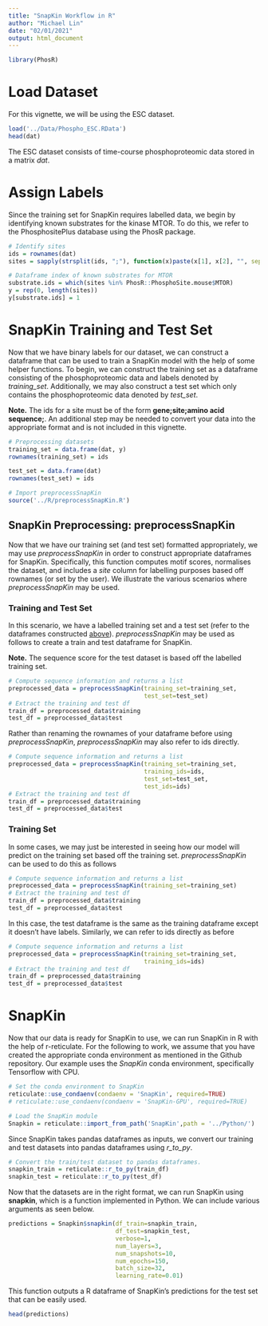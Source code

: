 ```yaml
---
title: "SnapKin Workflow in R"
author: "Michael Lin"
date: "02/01/2021"
output: html_document
---
```


```r
library(PhosR)
```

# Load Dataset

For this vignette, we will be using the ESC dataset.

```r
load('../Data/Phospho_ESC.RData')
head(dat)
```
The ESC dataset consists of time-course phosphoproteomic data stored in a matrix *dat*.

# Assign Labels

Since the training set for SnapKin requires labelled data, we begin by identifying 
known substrates for the kinase MTOR. 
To do this, we refer to the PhosphositePlus database using the PhosR package.


```r
# Identify sites 
ids = rownames(dat)
sites = sapply(strsplit(ids, ";"), function(x)paste(x[1], x[2], "", sep=";"))

# Dataframe index of known substrates for MTOR
substrate.ids = which(sites %in% PhosR::PhosphoSite.mouse$MTOR)
y = rep(0, length(sites))
y[substrate.ids] = 1
```

# SnapKin Training and Test Set

Now that we have binary labels for our dataset, we can construct a dataframe that 
can be used to train a SnapKin model with the help of some helper functions.
To begin, we can construct the training set as a dataframe consisting of the 
phosphoproteomic data and labels denoted by *training_set*.
Additionally, we may also construct a test set which only contains the 
phosphoproteomic data denoted by *test_set*.

**Note.** The ids for a site must be of the form **gene;site;amino acid sequence;**.
An additional step may be needed to convert your data into the appropriate format 
and is not included in this vignette.

```r
# Preprocessing datasets 
training_set = data.frame(dat, y)
rownames(training_set) = ids 

test_set = data.frame(dat)
rownames(test_set) = ids

# Import preprocessSnapKin
source('../R/preprocessSnapKin.R')
```


## SnapKin Preprocessing: preprocessSnapKin

Now that we have our training set (and test set) formatted appropriately, we may 
use *preprocessSnapKin* in order to construct appropriate dataframes for SnapKin.
Specifically, this function computes motif scores, normalises the dataset, and 
includes a *site* column for labelling purposes based off rownames (or set by 
the user).
We illustrate the various scenarios where *preprocessSnapKin* may be used.

### Training and Test Set

In this scenario, we have a labelled training set and a test set (refer to the 
dataframes constructed [above](#SnapKin-Training-Set)).
*preprocessSnapKin* may be used as follows to create a train and test dataframe 
for SnapKin.

**Note.** The sequence score for the test dataset is based off the labelled training
set.

```r
# Compute sequence information and returns a list
preprocessed_data = preprocessSnapKin(training_set=training_set,
                                      test_set=test_set)
# Extract the training and test df
train_df = preprocessed_data$training
test_df = preprocessed_data$test
```


Rather than renaming the rownames of your dataframe before using *preprocessSnapKin*, 
*preprocessSnapKin* may also refer to ids directly.

```r
# Compute sequence information and returns a list
preprocessed_data = preprocessSnapKin(training_set=training_set,
                                      training_ids=ids,
                                      test_set=test_set,
                                      test_ids=ids)
# Extract the training and test df
train_df = preprocessed_data$training
test_df = preprocessed_data$test
```


### Training Set 

In some cases, we may just be interested in seeing how our model will predict on 
the training set based off the training set. 
*preprocessSnapKin* can be used to do this as follows 

```r
# Compute sequence information and returns a list
preprocessed_data = preprocessSnapKin(training_set=training_set)
# Extract the training and test df
train_df = preprocessed_data$training
test_df = preprocessed_data$test
```

In this case, the test dataframe is the same as the training dataframe except it 
doesn't have labels. 
Similarly, we can refer to ids directly as before 

```r
# Compute sequence information and returns a list
preprocessed_data = preprocessSnapKin(training_set=training_set,
                                      training_ids=ids)
# Extract the training and test df
train_df = preprocessed_data$training
test_df = preprocessed_data$test
```

# SnapKin

Now that our data is ready for SnapKin to use, we can run SnapKin in R with the 
help of r-reticulate. 
For the following to work, we assume that you have created the appropriate conda 
environment as mentioned in the Github repository. 
Our example uses the *SnapKin* conda environment, specifically Tensorflow with CPU.

```r
# Set the conda environment to SnapKin
reticulate::use_condaenv(condaenv = 'SnapKin', required=TRUE)
# reticulate::use_condaenv(condaenv = 'SnapKin-GPU', required=TRUE)

# Load the SnapKin module
Snapkin = reticulate::import_from_path('SnapKin',path = '../Python/')
```


Since SnapKin takes pandas dataframes as inputs, we convert our training and test 
datasets into pandas dataframes using *r_to_py*.

```r
# Convert the train/test dataset to pandas dataframes.
snapkin_train = reticulate::r_to_py(train_df)
snapkin_test = reticulate::r_to_py(test_df)
```

Now that the datasets are in the right format, we can run SnapKin using **snapkin**, 
which is a function implemented in Python. 
We can include various arguments as seen below. 

```r
predictions = Snapkin$snapkin(df_train=snapkin_train,
                              df_test=snapkin_test,
                              verbose=1,
                              num_layers=3,
                              num_snapshots=10,
                              num_epochs=150,
                              batch_size=32,
                              learning_rate=0.01)
```

This function outputs a R dataframe of SnapKin's predictions for the test set 
that can be easily used.

```r
head(predictions)
```










